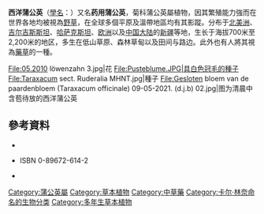 {{Speciesbox
| image = Taraxacum officinale - Köhler–s Medizinal-Pflanzen-135.jpg
| image_caption = 《科勒藥用植物》(1897), <br />''Taraxicum officinale ''
| genus = Taraxacum
| species = officinale
| authority = [[Friedrich_Heinrich_Wiggers|F.H. Wigg]]
|synonyms =
*''Crepis taraxacum'' <small>(L.) Stokes</small>
*''Leontodon taraxacum'' <small>[[L.|L.]]</small>
*''Leontodon vulgare'' <small>Lam.</small>
*''Taraxacum campylodes'' <small>G.E.Haglund</small>
*''Taraxacum dens-leonis'' <small>[[Desf.|Desf.]]</small>
*''Taraxacum mexicanum'' <small>DC.</small>
*''Taraxacum retroflexum'' <small>[[Lindl.|Lindl.]]</small>
*''Taraxacum subspathulatum'' <small>A.J. Richards</small>
*''Taraxacum sylvanicum'' <small>R. Doll</small>
*''Taraxacum taraxacum'' <small>(L.) H. Karst.</small>
*''Taraxacum tenejapense''<small> A.J. Richards</small>
*''Taraxacum vulgare'' <small>Schrank</small>
|synonyms_ref = <ref>{{cite web|url=http://www.tropicos.org/Name/2726999?tab=synonyms|title=Tropicos - Name - !Taraxacum officinale F.H. Wigg.|work=tropicos.org|access-date=2020-06-29|archive-date=2020-08-03|archive-url=https://web.archive.org/web/20200803212131/https://www.tropicos.org/Name/2726999?tab=synonyms|dead-url=no}}</ref><ref>{{cite web|url=http://www.theplantlist.org/tpl1.1/record/gcc-49669|title=Taraxacum campylodes G.E.Haglund — The Plant List|work=theplantlist.org|access-date=2020-06-29|archive-date=2021-03-20|archive-url=https://web.archive.org/web/20210320144423/http://www.theplantlist.org/tpl1.1/record/gcc-49669|dead-url=no}}</ref>
}}

'''西洋蒲公英'''（[[學名|學名]]：''{{lang|la|Taraxacum officinale}}''）又名'''药用蒲公英'''，菊科蒲公英屬植物，因其繁殖能力強而在世界各地均被視為[[野草|野草]]，在全球多個平原及溫帶地區均有其影蹤。分布于[[北美洲|北美洲]]、[[吉尔吉斯斯坦|吉尔吉斯斯坦]]、[[哈萨克斯坦|哈萨克斯坦]]、[[欧洲|欧洲]]以及[[中国大陆|中国大陆]]的[[新疆|新疆]]等地，生长于海拔700米至2,200米的地区，多生在低山草原、森林草甸以及田间与路边。此外也有人將其視為[[藥草|藥草]]的一種。
<gallery>
File:05.2010 löwenzahn 3.jpg|花
File:Pusteblume.JPG|具白色冠毛的種子
File:Taraxacum sect. Ruderalia MHNT.jpg|種子
File:Gesloten bloem van de paardenbloem (Taraxacum officinale) 09-05-2021. (d.j.b) 02.jpg|图为清晨中含苞待放的西洋蒲公英
</gallery>

== 參考資料 ==
{{reflist}}
* {{cite book | author=Neltje Blanchan| title=Wild Flowers Worth Knowing | url=https://archive.org/details/wildflowersworth08866gut| year=2005年 | publisher=Project Gutenberg Literary Archive Foundation}}
* {{Cite book |last=Everitt |first=J.H. |coauthors=Lonard, R.L., Little, C.R. |title=Weeds in South Texas and Northern Mexico |url=https://archive.org/details/weedsinsouthtexa0000ever |publisher=Texas Tech University Press |location=Lubbock |year=2007}} ISBN 0-89672-614-2
* {{cite book | author=Köhler, Franz Eugen | title=Köhler's Medicinal Plants | year=1887年 | publisher=Gustav Pabst}}

{{Commons|Taraxacum officinale}}
{{Taxonbar|from=Q131219}}

[[Category:蒲公英屬|Category:蒲公英屬]]
[[Category:草本植物|Category:草本植物]]
[[Category:中草藥|Category:中草藥]]
[[Category:卡尔·林奈命名的生物分类|Category:卡尔·林奈命名的生物分类]]
[[Category:多年生草本植物|Category:多年生草本植物]]